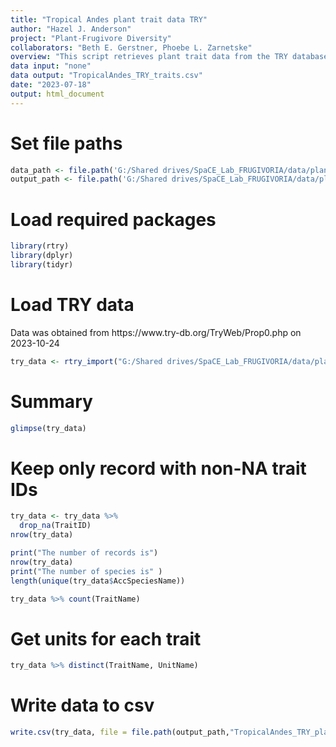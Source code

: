 ```yaml
---
title: "Tropical Andes plant trait data TRY"
author: "Hazel J. Anderson"
project: "Plant-Frugivore Diversity"
collaborators: "Beth E. Gerstner, Phoebe L. Zarnetske"
overview: "This script retrieves plant trait data from the TRY database for plant species list."
data input: "none"
data output: "TropicalAndes_TRY_traits.csv"
date: "2023-07-18"
output: html_document
---
```


# Set file paths
```r
data_path <- file.path('G:/Shared drives/SpaCE_Lab_FRUGIVORIA/data/plants/L0')
output_path <- file.path('G:/Shared drives/SpaCE_Lab_FRUGIVORIA/data/plants/L0')
```

# Load required packages
```r
library(rtry)
library(dplyr)
library(tidyr)
```


# Load TRY data
Data was obtained from https://www.try-db.org/TryWeb/Prop0.php on 2023-10-24
```r
try_data <- rtry_import("G:/Shared drives/SpaCE_Lab_FRUGIVORIA/data/plants/L0/TRY/29548_24102023041242/29548.txt")
```

# Summary
```r
glimpse(try_data)
```

# Keep only record with non-NA trait IDs
```r
try_data <- try_data %>%
  drop_na(TraitID)
nrow(try_data)
```



```r
print("The number of records is")
nrow(try_data)
print("The number of species is" )
length(unique(try_data$AccSpeciesName))
```


```r
try_data %>% count(TraitName)
```

# Get units for each trait
```r
try_data %>% distinct(TraitName, UnitName)
```


# Write data to csv
```r
write.csv(try_data, file = file.path(output_path,"TropicalAndes_TRY_plant_traits.csv") )
```
